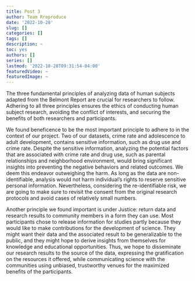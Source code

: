 ```yaml
---
title: Post 3
author: Team Rreproduce
date: '2022-10-28'
slug: []
categories: []
tags: []
description: ~
toc: yes
authors: []
series: []
lastmod: '2022-10-28T09:31:54-04:00'
featuredVideo: ~
featuredImage: ~
---
```



The three fundamental principles of analyzing data of human subjects adapted from the Belmont Report are crucial for researchers to follow. Adhering to all three principles ensures the ethics of conducting human subject research, avoiding the conflict of interests, and securing the benefits of both researchers and participants.


We found beneficence to be the most important principle to adhere to in the context of our project. Two of our datasets, crime rate and adolescence to adult development, contains sensitive information, such as drug use and crime rate. Despite the sensitive information, analyzing the potential factors that are associated with crime rate and drug use, such as parental relationships and neighborhood environment, would bring significant insights into preventing the negative behaviors and related outcomes. We deem this endeavor outweighing the harm. As long as the data are non-identifiable, analysis would not harm individual’s rights to reserve sensitive personal information. Nevertheless, considering the re-identifiable risk, we are going to make sure to revisit the consent from the original research protocols and avoid cases of relatively small numbers. 


Another principle we found important is under Justice: return data and research results to community members in a form they can use. Most participants chose to release information for studies partly because they would like to make contributions for the development of science. They might want their data and the associated result to be generalizable to the public, and they might hope to derive insights from themselves for knowledge and educational opportunities. Thus, we hope to disseminate our research results to the source of the data, expressing the gratification on the resources it offered, while communicating science with the communities using unbiased, trustworthy venues for the maximized benefits of the participants.

